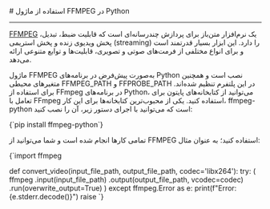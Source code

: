 

<Layout>
<Head>
<title>مستندات استفاده از FFMPEG در Python - لیارا</title>

<meta property="og:title" content="مستندات خدمات رایانش ابری لیارا" />
<meta property="og:description" content="مستندات نحوه استفاده از FFMPEG در پلتفرم Python در لیارا"  />
<meta property="og:image" content="https://files.liara.ir/liara/logos/liara-poster.jpg" />
</Head>
# استفاده از ماژول FFMPEG در Python
<hr className="mb-2" />

<a href="https://ffmpeg.org/" className="text-[#2196f3] ">FFMPEG</a> یک نرم‌افزار متن‌باز برای پردازش چندرسانه‌ای است که قابلیت ضبط، تبدیل، پخش ویدیوی زنده و پخش استریمی (streaming) را دارد. این ابزار بسیار قدرتمند است و برای انواع مختلفی از فرمت‌های صوتی و تصویری، قابلیت‌ها و توابع متنوعی ارائه می‌دهد. 

ماژول FFMPEG به‌صورت پیش‌فرض در برنامه‌های Python نصب است و همچنین متغیرهای محیطی <Important>FFMPEG_PATH</Important> و <Important>FFPROBE_PATH</Important> در این پلتفرم تنظیم شده‌اند.
برای استفاده از FFmpeg در برنامه‌های Python، می‌توانید از کتابخانه‌های پایتون برای تعامل با FFmpeg استفاده کنید. یکی از محبوب‌ترین کتابخانه‌ها برای این کار، <Important>ffmpeg-python</Important> است که می‌توانید با اجرای دستور زیر، آن را نصب کنید:

<div className='h-2' />
<div dir='ltr'>
    <Highlight className="bash">
        {`pip install ffmpeg-python`}        
    </Highlight>
</div>
<div className="h-2" />

تمامی کارها انجام شده است و شما می‌توانید از FFMPEG استفاده کنید؛ به عنوان مثال:




<div className='h-2' />
<div dir='ltr'>
    <Highlight className="bash">
        {`import ffmpeg

def convert_video(input_file_path, output_file_path, codec='libx264'):
    try:
        (
            ffmpeg
            .input(input_file_path)
            .output(output_file_path, vcodec=codec)
            .run(overwrite_output=True)
        )
    except ffmpeg.Error as e:
        print(f"Error: {e.stderr.decode()}")
        raise
`}        
    </Highlight>
</div>
<div className="h-2" />

</Layout>